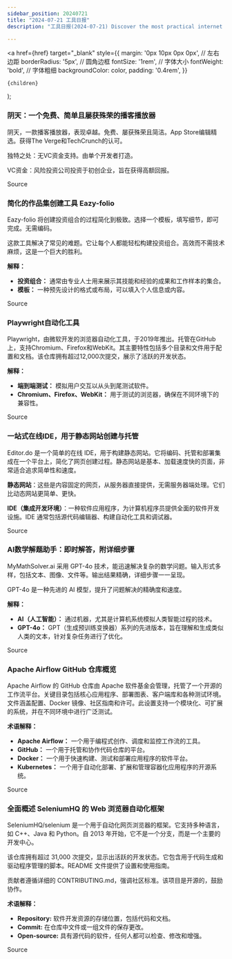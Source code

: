 ```yaml
---
sidebar_position: 20240721
title: "2024-07-21 工具日报"
description: "工具日报(2024-07-21) Discover the most practical internet software, AI tools, and products of 2024 through the Tools Daily!"

---
```



  <a
    href={href}
    target="_blank"
    style={{
      margin: '0px 10px 0px 0px', // 左右边距
      borderRadius: '5px', // 圆角边框
      fontSize: '1rem', // 字体大小
      fontWeight: 'bold', // 字体粗细
      backgroundColor: color,
      padding: '0.4rem',
    }}
  >
    {children}
  </a>
);

### 阴天：一个免费、简单且屡获殊荣的播客播放器

阴天，一款播客播放器，表现卓越。免费、屡获殊荣且简洁。App Store编辑精选。获得The Verge和TechCrunch的认可。

独特之处：无VC资金支持。由单个开发者打造。

VC资金：风险投资公司投资于初创企业，旨在获得高额回报。

<Link href="https://www.producthunt.com/posts/overcast-10" color="#B0C4DE">Source</Link>

### 简化的作品集创建工具 Eazy-folio

Eazy-folio 将创建投资组合的过程简化到极致。选择一个模板，填写细节，即可完成。无需编码。

这款工具解决了常见的难题。它让每个人都能轻松构建投资组合。高效而不需技术麻烦，这是一个巨大的胜利。

**解释：**
- **投资组合：** 通常由专业人士用来展示其技能和经验的成果和工作样本的集合。
- **模板：** 一种预先设计的格式或布局，可以填入个人信息或内容。

<Link href="https://www.producthunt.com/posts/eazy-folio" color="#B0C4DE">Source</Link>

### Playwright自动化工具

Playwright，由微软开发的浏览器自动化工具，于2019年推出。托管在GitHub上，支持Chromium、Firefox和WebKit。其主要特性包括多个目录和文件用于配置和文档。该仓库拥有超过12,000次提交，展示了活跃的开发状态。

**解释：**
- **端到端测试：** 模拟用户交互以从头到尾测试软件。
- **Chromium、Firefox、WebKit：** 用于测试的浏览器，确保在不同环境下的兼容性。

<Link href="https://github.com/microsoft/playwright" color="#B0C4DE">Source</Link>

### 一站式在线IDE，用于静态网站创建与托管

Editor.do 是一个简单的在线 IDE，用于构建静态网站。它将编码、托管和部署集成在一个平台上，简化了网页创建过程。静态网站是基本、加载速度快的页面，非常适合追求简单性和速度。

**静态网站**：这些是内容固定的网页，从服务器直接提供，无需服务器端处理。它们比动态网站更简单、更快。

**IDE（集成开发环境）**：一种软件应用程序，为计算机程序员提供全面的软件开发设施。IDE 通常包括源代码编辑器、构建自动化工具和调试器。

<Link href="https://www.producthunt.com/posts/editor-do" color="#B0C4DE">Source</Link>

### AI数学解题助手：即时解答，附详细步骤

MyMathSolver.ai 采用 GPT-4o 技术，能迅速解决复杂的数学问题。输入形式多样，包括文本、图像、文件等。输出结果精确，详细步骤一一呈现。

GPT-4o 是一种先进的 AI 模型，提升了问题解决的精确度和速度。

**解释：**
- **AI（人工智能）：** 通过机器，尤其是计算机系统模拟人类智能过程的技术。
- **GPT-4o：** GPT（生成预训练变换器）系列的先进版本，旨在理解和生成类似人类的文本，针对复杂任务进行了优化。

<Link href="https://www.producthunt.com/posts/ai-math-solver-by-gpt-4o-free-online" color="#B0C4DE">Source</Link>

### Apache Airflow GitHub 仓库概览

Apache Airflow 的 GitHub 仓库由 Apache 软件基金会管理，托管了一个开源的工作流平台。关键目录包括核心应用程序、部署图表、客户端库和各种测试环境。文件涵盖配置、Docker 镜像、社区指南和许可。此设置支持一个模块化、可扩展的系统，并在不同环境中进行广泛测试。

**术语解释：**
- **Apache Airflow：** 一个用于编程式创作、调度和监控工作流的工具。
- **GitHub：** 一个用于托管和协作代码仓库的平台。
- **Docker：** 一个用于快速构建、测试和部署应用程序的软件平台。
- **Kubernetes：** 一个用于自动化部署、扩展和管理容器化应用程序的开源系统。

<Link href="https://github.com/apache/airflow" color="#B0C4DE">Source</Link>

### 全面概述 SeleniumHQ 的 Web 浏览器自动化框架

SeleniumHQ/selenium 是一个用于自动化网页浏览器的框架。它支持多种语言，如 C++、Java 和 Python。自 2013 年开始，它不是一个分支，而是一个主要的开发中心。

该仓库拥有超过 31,000 次提交，显示出活跃的开发状态。它包含用于代码生成和驱动程序管理的脚本。README 文件提供了设置和使用指南。

贡献者遵循详细的 CONTRIBUTING.md，强调社区标准。该项目是开源的，鼓励协作。

**术语解释：**
- **Repository:** 软件开发资源的存储位置，包括代码和文档。
- **Commit:** 在仓库中文件或一组文件的保存更改。
- **Open-source:** 具有源代码的软件，任何人都可以检查、修改和增强。

<Link href="https://github.com/SeleniumHQ/selenium" color="#B0C4DE">Source</Link>

